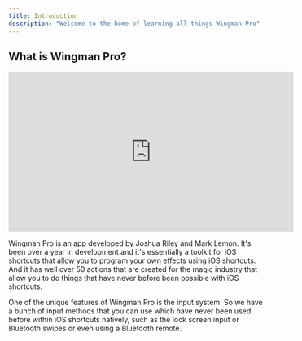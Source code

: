 ```yaml
---
title: Introduction
description: "Welcome to the home of learning all things Wingman Pro"
---
```


## What is Wingman Pro?

<iframe src="https://video.bunnycdn.com/embed/342717/c39e4578-1571-4149-8ca3-d98b56183be0?autoplay=true"
                                    loading="lazy"
                                    width="560"
                                    height="315"
                                    allow="accelerometer; gyroscope; autoplay; encrypted-media; picture-in-picture;"
                                    frameborder="0"
                                    allowfullscreen></iframe>

Wingman Pro is an app developed by Joshua Riley and Mark Lemon. It's been over a year in development and it's essentially a toolkit for iOS shortcuts that allow you to program your own effects using iOS shortcuts.  And it has well over 50 actions that are created for the magic industry that allow you to do things that have never before been possible with iOS shortcuts.

One of the unique features of Wingman Pro is the input system. So we have a bunch of input methods that you can use which have never been used before within iOS shortcuts natively, such as the lock screen input or Bluetooth swipes or even using a Bluetooth remote.


